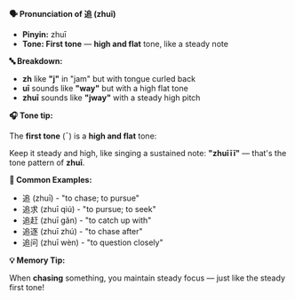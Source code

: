 **🗣️ Pronunciation of 追 (zhuī)**

- **Pinyin:** zhuī
- **Tone: First tone** — **high and flat** tone, like a steady note

**🔤 Breakdown:**

- **zh** like **"j"** in "jam" but with tongue curled back
- **uī** sounds like **"way"** but with a high flat tone
- **zhuī** sounds like **"jway"** with a steady high pitch

**🎧 Tone tip:**

The **first tone** (¯) is a **high and flat** tone:

Keep it steady and high, like singing a sustained note: **"zhuīīī"** — that's the tone pattern of
**zhuī**.

**📝 Common Examples:**

- 追 (zhuī) - "to chase; to pursue"
- 追求 (zhuī qiú) - "to pursue; to seek"
- 追赶 (zhuī gǎn) - "to catch up with"
- 追逐 (zhuī zhú) - "to chase after"
- 追问 (zhuī wèn) - "to question closely"

**💡 Memory Tip:**

When **chasing** something, you maintain steady focus — just like the steady first tone!
